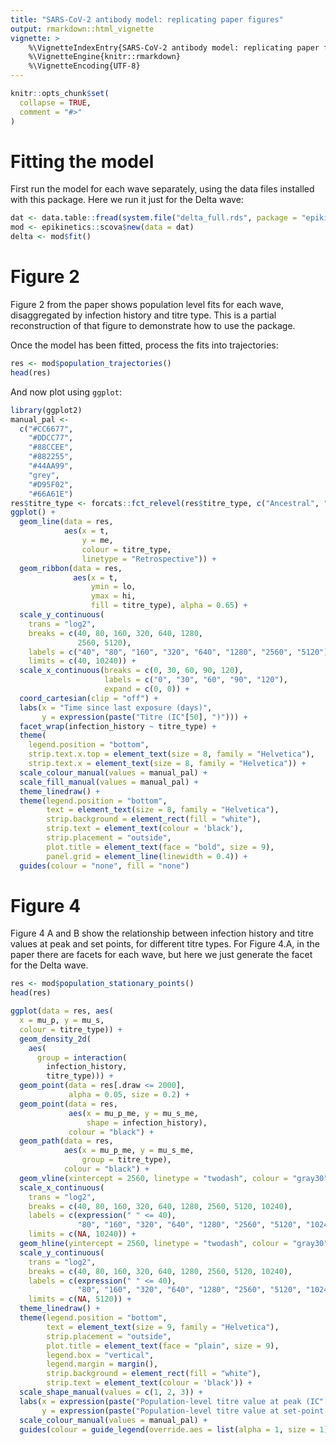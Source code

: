 ```yaml
---
title: "SARS-CoV-2 antibody model: replicating paper figures"
output: rmarkdown::html_vignette
vignette: >
    %\VignetteIndexEntry{SARS-CoV-2 antibody model: replicating paper figures}
    %\VignetteEngine{knitr::rmarkdown}
    %\VignetteEncoding{UTF-8}
---
```


```r
knitr::opts_chunk$set(
  collapse = TRUE,
  comment = "#>"
)
```

# Fitting the model

First run the model for each wave separately, using the data files installed with this package.
Here we run it just for the Delta wave:

```r
dat <- data.table::fread(system.file("delta_full.rds", package = "epikinetics"))
mod <- epikinetics::scova$new(data = dat)
delta <- mod$fit()
```

# Figure 2
Figure 2 from the paper shows population level fits for each wave, disaggregated by infection history
and titre type. This is a partial reconstruction of that figure to demonstrate how to use the package.

Once the model has been fitted, process the fits into trajectories:

```r
res <- mod$population_trajectories()
head(res)
```

And now plot using `ggplot`:

```r
library(ggplot2)
manual_pal <-
  c("#CC6677",
    "#DDCC77",
    "#88CCEE",
    "#882255",
    "#44AA99",
    "grey",
    "#D95F02",
    "#66A61E")
res$titre_type <- forcats::fct_relevel(res$titre_type, c("Ancestral", "Alpha", "Delta"))
ggplot() +
  geom_line(data = res,
            aes(x = t,
                y = me,
                colour = titre_type,
                linetype = "Retrospective")) +
  geom_ribbon(data = res,
              aes(x = t,
                  ymin = lo,
                  ymax = hi,
                  fill = titre_type), alpha = 0.65) +
  scale_y_continuous(
    trans = "log2",
    breaks = c(40, 80, 160, 320, 640, 1280,
               2560, 5120),
    labels = c("40", "80", "160", "320", "640", "1280", "2560", "5120"),
    limits = c(40, 10240)) +
  scale_x_continuous(breaks = c(0, 30, 60, 90, 120),
                     labels = c("0", "30", "60", "90", "120"),
                     expand = c(0, 0)) +
  coord_cartesian(clip = "off") +
  labs(x = "Time since last exposure (days)",
       y = expression(paste("Titre (IC"[50], ")"))) +
  facet_wrap(infection_history ~ titre_type) +
  theme(
    legend.position = "bottom",
    strip.text.x.top = element_text(size = 8, family = "Helvetica"),
    strip.text.x = element_text(size = 8, family = "Helvetica")) +
  scale_colour_manual(values = manual_pal) +
  scale_fill_manual(values = manual_pal) +
  theme_linedraw() +
  theme(legend.position = "bottom",
        text = element_text(size = 8, family = "Helvetica"),
        strip.background = element_rect(fill = "white"),
        strip.text = element_text(colour = 'black'),
        strip.placement = "outside",
        plot.title = element_text(face = "bold", size = 9),
        panel.grid = element_line(linewidth = 0.4)) +
  guides(colour = "none", fill = "none")
```

# Figure 4

Figure 4 A and B show the relationship between infection history and titre values at peak and set points, for different
titre types. For Figure 4.A, in the paper there are facets for each wave, but here we just generate the facet for the Delta wave.

```r
res <- mod$population_stationary_points()
head(res)
```

```r
ggplot(data = res, aes(
  x = mu_p, y = mu_s,
  colour = titre_type)) +
  geom_density_2d(
    aes(
      group = interaction(
        infection_history,
        titre_type))) +
  geom_point(data = res[.draw <= 2000],
             alpha = 0.05, size = 0.2) +
  geom_point(data = res,
             aes(x = mu_p_me, y = mu_s_me,
                 shape = infection_history),
             colour = "black") +
  geom_path(data = res,
            aes(x = mu_p_me, y = mu_s_me,
                group = titre_type),
            colour = "black") +
  geom_vline(xintercept = 2560, linetype = "twodash", colour = "gray30") +
  scale_x_continuous(
    trans = "log2",
    breaks = c(40, 80, 160, 320, 640, 1280, 2560, 5120, 10240),
    labels = c(expression(" " <= 40),
               "80", "160", "320", "640", "1280", "2560", "5120", "10240"),
    limits = c(NA, 10240)) +
  geom_hline(yintercept = 2560, linetype = "twodash", colour = "gray30") +
  scale_y_continuous(
    trans = "log2",
    breaks = c(40, 80, 160, 320, 640, 1280, 2560, 5120, 10240),
    labels = c(expression(" " <= 40),
               "80", "160", "320", "640", "1280", "2560", "5120", "10240"),
    limits = c(NA, 5120)) +
  theme_linedraw() +
  theme(legend.position = "bottom",
        text = element_text(size = 9, family = "Helvetica"),
        strip.placement = "outside",
        plot.title = element_text(face = "plain", size = 9),
        legend.box = "vertical",
        legend.margin = margin(),
        strip.background = element_rect(fill = "white"),
        strip.text = element_text(colour = 'black')) +
  scale_shape_manual(values = c(1, 2, 3)) +
  labs(x = expression(paste("Population-level titre value at peak (IC"[50], ")")),
       y = expression(paste("Population-level titre value at set-point (IC"[50], ")"))) +
  scale_colour_manual(values = manual_pal) +
  guides(colour = guide_legend(override.aes = list(alpha = 1, size = 1)))
```
